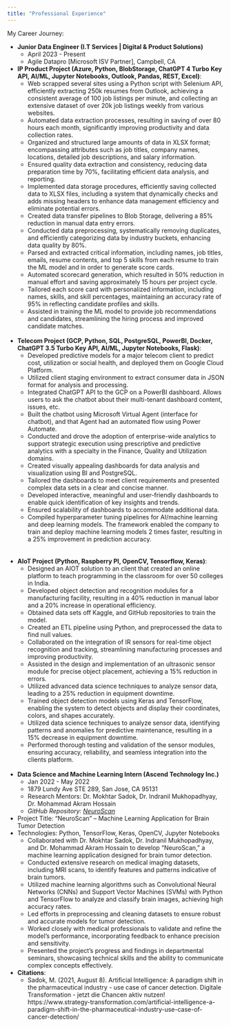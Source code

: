 ```yaml
---
title: "Professional Experience"
---
```

My Career Journey:

- **Junior Data Engineer (I.T Services | Digital & Product Solutions)**
  - April 2023 - Present
  - Agile Datapro [Microsoft ISV Partner], Campbell, CA
  
 - **IP Product Project (Azure, Python, BlobStorage, ChatGPT 4 Turbo Key API, AI/ML, Jupyter Notebooks, Outlook, Pandas, REST, Excel)**:          
    - Web scrapped several sites using a Python script with Selenium API, efficiently extracting 250k resumes from Outlook, achieving a consistent average of 100 job listings per minute, and collecting an extensive dataset of over 20k job listings weekly from various websites.
    - Automated data extraction processes, resulting in saving of over 80 hours each month, significantly improving productivity and data collection rates.
    - Organized and structured large amounts of data in XLSX format; encompassing attributes such as job titles, company names, locations, detailed job descriptions, and salary information.
    - Ensured quality data extraction and consistency, reducing data preparation time by 70%, facilitating efficient data analysis, and reporting.
    - Implemented data storage procedures, efficiently saving collected data to XLSX files, including a system that dynamically checks and adds missing headers to enhance data management efficiency and eliminate potential errors.
    - Created data transfer pipelines to Blob Storage, delivering a 85% reduction in manual data entry errors.
    - Conducted data preprocessing, systematically removing duplicates, and efficiently categorizing data by industry buckets, enhancing data quality by 80%.
    - Parsed and extracted critical information, including names, job titles, emails, resume contents, and top 5 skills from each resume to train the ML model and in order to generate score cards.
    - Automated scorecard generation, which resulted in 50% reduction in manual effort and saving approximately 15 hours per project cycle.
    - Tailored each score card with personalized information, including names, skills, and skill percentages, maintaining an accuracy rate of 95% in reflecting candidate profiles and skills.
    - Assisted in training the ML model to provide job recommendations and candidates, streamlining  the hiring process and improved candidate matches.
<br>
</br>
  - **Telecom Project (GCP, Python, SQL, PostgreSQL, PowerBI, Docker, ChatGPT 3.5 Turbo Key API, AI/ML, Jupyter Notebooks, Flask)**:
    - Developed predictive models for a major telecom client to predict cost, utilization or social health, and deployed them on Google Cloud Platform. 
    - Utilized client staging environment to extract consumer data in JSON format for analysis and processing.
    - Integrated ChatGPT API  to the GCP on a PowerBI dashboard. Allows users to ask the chatbot about their multi-tenant dashboard content, issues, etc. 
    - Built the chatbot using Microsoft Virtual Agent (interface for chatbot), and that Agent had an automated flow using Power Automate.
    - Conducted and drove the adoption of enterprise-wide analytics to support strategic execution using prescriptive and predictive analytics with a specialty in the Finance, Quality and Utilization domains.
    - Created visually appealing dashboards for data analysis and visualization using BI and PostgreSQL.
    - Tailored the dashboards to meet client requirements and presented complex data sets in a clear and concise manner.
    - Developed interactive, meaningful and user-friendly dashboards to enable quick identification of key insights and trends.
    - Ensured scalability of dashboards to accommodate additional data.
    - Compiled hyperparameter tuning pipelines for AI/machine learning and deep learning models. The framework enabled the company to train and deploy machine learning models 2 times faster, resulting in a 25% improvement in prediction accuracy.       
<br>
</br>
  - **AIoT Project (Python, Raspberry PI, OpenCV, Tensorflow, Keras)**:
    - Designed an AIOT solution to an client that created an online platform to teach programming in the classroom for over 50 colleges in India.
    - Developed object detection and recognition modules for a manufacturing facility, resulting in a 40% reduction in manual labor and a 20% increase in operational efficiency.
    - Obtained data sets off Kaggle, and GitHub repositories to train the model.
    - Created an ETL pipeline using Python, and preprocessed the data to find null values.
    - Collaborated on the integration of IR sensors for real-time object recognition and tracking, streamlining manufacturing processes and improving productivity.
    - Assisted in the design and implementation of an ultrasonic sensor module for precise object placement, achieving a 15% reduction in errors.
    - Utilized advanced data science techniques to analyze sensor data, leading to a 25% reduction in equipment downtime.
    - Trained object detection models using Keras and TensorFlow, enabling the system to detect objects and display their coordinates, colors, and shapes accurately.
    - Utilized data science techniques to analyze sensor data, identifying patterns and anomalies for predictive maintenance, resulting in a 15% decrease in equipment downtime.
    - Performed thorough testing and validation of the sensor modules, ensuring accuracy, reliability, and seamless integration into the clients platform. 
<br>
</br>
- **Data Science and Machine Learning Intern (Ascend Technology Inc.)**
  - Jan 2022 - May 2022 
  - 1879 Lundy Ave STE 289, San Jose, CA 95131
  - Research Mentors: Dr. Mokhtar Sadok, Dr. Indranil Mukhopadhyay, Dr. Mohammad Akram Hossain
  - *GitHub Repository: [NeuroScan](https://github.com/omidk414/NeuroScan)*

 - Project Title: “NeuroScan” – Machine Learning Application for Brain Tumor Detection
 - Technologies: Python, TensorFlow, Keras, OpenCV, Jupyter Notebooks
    - Collaborated with Dr. Mokhtar Sadok, Dr. Indranil Mukhopadhyay, and Dr. Mohammad Akram Hossain to develop “NeuroScan,” a machine learning application designed for brain tumor detection.
    - Conducted extensive research on medical imaging datasets, including MRI scans, to identify features and patterns indicative of brain tumors.
    - Utilized machine learning algorithms such as Convolutional Neural Networks (CNNs) and Support Vector Machines (SVMs) with Python and TensorFlow to analyze and classify brain images, achieving high accuracy rates.
    - Led efforts in preprocessing and cleaning datasets to ensure robust and accurate models for tumor detection.
    - Worked closely with medical professionals to validate and refine the model’s performance, incorporating feedback to enhance precision and sensitivity.
    - Presented the project's progress and findings in departmental seminars, showcasing technical skills and the ability to communicate complex concepts effectively.
 - **Citations**:
    - Sadok, M. (2021, August 8). Artificial Intelligence: A paradigm shift in the pharmaceutical industry - use case of cancer detection. Digitale Transformation - jetzt die Chancen aktiv nutzen! https://www.strategy-transformation.com/artificial-intelligence-a-paradigm-shift-in-the-pharmaceutical-industry-use-case-of-cancer-detection/
